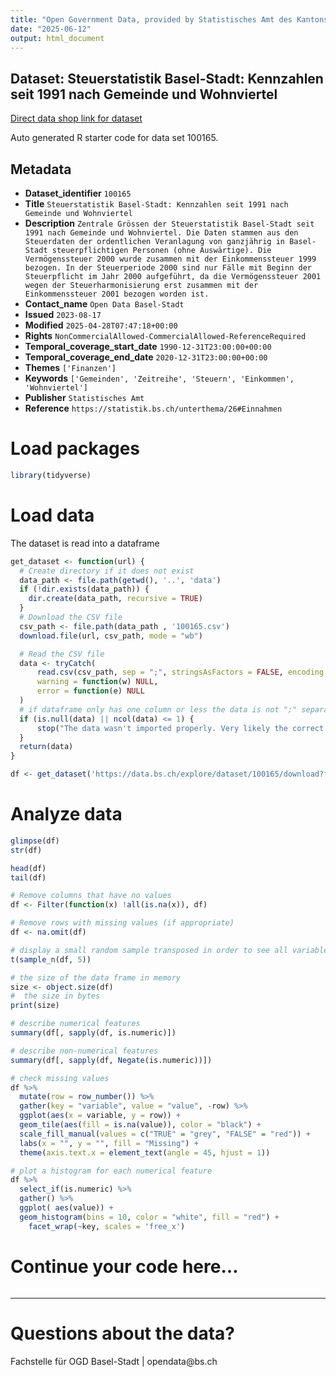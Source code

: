 ```yaml
---
title: "Open Government Data, provided by Statistisches Amt des Kantons Basel-Stadt - Fachstelle OGD"
date: "2025-06-12"
output: html_document
---
```


## Dataset: Steuerstatistik Basel-Stadt: Kennzahlen seit 1991 nach Gemeinde und Wohnviertel

[Direct data shop link for dataset](https://data.bs.ch/explore/dataset/100165)

Auto generated R starter code for data set 100165.

## Metadata

- **Dataset_identifier** `100165`
- **Title** `Steuerstatistik Basel-Stadt: Kennzahlen seit 1991 nach Gemeinde und Wohnviertel`
- **Description** `Zentrale Grössen der Steuerstatistik Basel-Stadt seit 1991 nach Gemeinde und Wohnviertel. Die Daten stammen aus den Steuerdaten der ordentlichen Veranlagung von ganzjährig in Basel-Stadt steuerpflichtigen Personen (ohne Auswärtige). Die Vermögenssteuer 2000 wurde zusammen mit der Einkommenssteuer 1999 bezogen. In der Steuerperiode 2000 sind nur Fälle mit Beginn der Steuerpflicht im Jahr 2000 aufgeführt, da die Vermögenssteuer 2001 wegen der Steuerharmonisierung erst zusammen mit der Einkommenssteuer 2001 bezogen worden ist.`
- **Contact_name** `Open Data Basel-Stadt`
- **Issued** `2023-08-17`
- **Modified** `2025-04-28T07:47:18+00:00`
- **Rights** `NonCommercialAllowed-CommercialAllowed-ReferenceRequired`
- **Temporal_coverage_start_date** `1990-12-31T23:00:00+00:00`
- **Temporal_coverage_end_date** `2020-12-31T23:00:00+00:00`
- **Themes** `['Finanzen']`
- **Keywords** `['Gemeinden', 'Zeitreihe', 'Steuern', 'Einkommen', 'Wohnviertel']`
- **Publisher** `Statistisches Amt`
- **Reference** `https://statistik.bs.ch/unterthema/26#Einnahmen`


# Load packages

```r

library(tidyverse)
```

# Load data

The dataset is read into a dataframe

```r
get_dataset <- function(url) {
  # Create directory if it does not exist
  data_path <- file.path(getwd(), '..', 'data')
  if (!dir.exists(data_path)) {
    dir.create(data_path, recursive = TRUE)
  }
  # Download the CSV file
  csv_path <- file.path(data_path , '100165.csv')
  download.file(url, csv_path, mode = "wb")

  # Read the CSV file
  data <- tryCatch(
      read.csv(csv_path, sep = ";", stringsAsFactors = FALSE, encoding = "UTF-8"),
      warning = function(w) NULL,
      error = function(e) NULL
  )
  # if dataframe only has one column or less the data is not ";" separated
  if (is.null(data) || ncol(data) <= 1) {
      stop("The data wasn't imported properly. Very likely the correct separator couldn't be found.\nPlease check the dataset manually and adjust the code.")
  }
  return(data)
}
```

```r

df <- get_dataset('https://data.bs.ch/explore/dataset/100165/download?format=csv&timezone=Europe%2FZurich')

```

# Analyze data

```r

glimpse(df)
str(df)

head(df)
tail(df)

```

```r
# Remove columns that have no values
df <- Filter(function(x) !all(is.na(x)), df)

# Remove rows with missing values (if appropriate)
df <- na.omit(df)
```

```r
# display a small random sample transposed in order to see all variables
t(sample_n(df, 5))
```

```r
# the size of the data frame in memory
size <- object.size(df)
#  the size in bytes
print(size)
```

```r
# describe numerical features
summary(df[, sapply(df, is.numeric)])
```

```r
# describe non-numerical features
summary(df[, sapply(df, Negate(is.numeric))])
```

```r
# check missing values
df %>%
  mutate(row = row_number()) %>%
  gather(key = "variable", value = "value", -row) %>%
  ggplot(aes(x = variable, y = row)) +
  geom_tile(aes(fill = is.na(value)), color = "black") +
  scale_fill_manual(values = c("TRUE" = "grey", "FALSE" = "red")) +
  labs(x = "", y = "", fill = "Missing") +
  theme(axis.text.x = element_text(angle = 45, hjust = 1))
```

```r
# plot a histogram for each numerical feature
df %>%
  select_if(is.numeric) %>%
  gather() %>%
  ggplot( aes(value)) +
  geom_histogram(bins = 10, color = "white", fill = "red") +
    facet_wrap(~key, scales = 'free_x')
```

# Continue your code here...

```r

```
------------------------------------------------------------------------

# Questions about the data?

Fachstelle für OGD Basel-Stadt | opendata@bs.ch
